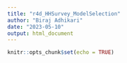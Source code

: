 ```yaml
---
title: "r4d_HHSurvey_ModelSelection"
author: "Biraj Adhikari"
date: "2023-05-10"
output: html_document
---
```


```r
knitr::opts_chunk$set(echo = TRUE)
```

